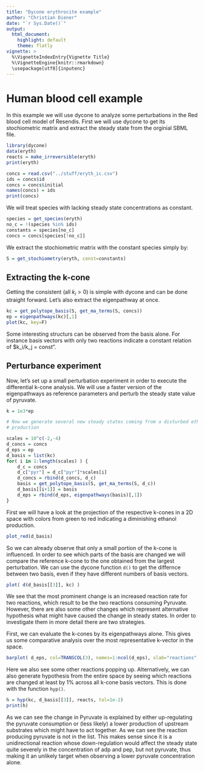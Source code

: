 ```yaml
---
title: "Dycone erythrocite example"
author: "Christian Diener"
date: "`r Sys.Date()`"
output:
  html_document:
    highlight: default
    theme: flatly
vignette: >
  %\VignetteIndexEntry{Vignette Title}
  %\VignetteEngine{knitr::rmarkdown}
  \usepackage[utf8]{inputenc}
---
```


Human blood cell example
========================

In this example we will use dycone to analyze some perturbations in the 
Red blood cell model of Resendis. First we will use dycone to get its stochiometric matrix and extract the steady state from the orginial SBML file.

```r
library(dycone)
data(eryth)
reacts = make_irreversible(eryth)
print(eryth)

concs = read.csv("../stuff/eryth_ic.csv")
ids = concs$id
concs = concs$initial
names(concs) = ids
print(concs)
```

We will treat species with lacking steady state concentrations as constant.
```r
species = get_species(eryth)
no_c = !(species %in% ids)
constants = species[no_c]
concs = concs[species[!no_c]]
```

We extract the stochiometric matrix with the constant species simply by:
```r
S = get_stochiometry(eryth, const=constants)
```

Extracting the k-cone
---------------------

Getting the consistent (all $k_i>0$) is simple with dycone and can be done straight
forward. Let's also extract the eigenpathway at once.

```r
kc = get_polytope_basis(S, get_ma_terms(S, concs))
ep = eigenpathways(kc)[,1]
plot(kc, key=F)
```

Some interesting structurs can be observed from the basis alone. For instance basis vectors with only two reactions indicate a constant relation of $k_i/k_j = const".

Perturbance experiment
----------------------

Now, let's set up a small perturbation experiment in order to execute the differential k-cone analysis. We will use a faster version of the eigenpathways
as reference parameters and perturb the steady state value of pyruvate.

```r
k = 1e3*ep

# Now we generate several new steady states coming from a disturbed ethanol 
# production 

scales = 10^c(-2,-4)
d_concs = concs
d_eps = ep 
d_basis = list(kc)
for( i in 1:length(scales) ) {
	d_c = concs
	d_c["pyr"] = d_c["pyr"]*scales[i]
	d_concs = rbind(d_concs, d_c)
	basis = get_polytope_basis(S, get_ma_terms(S, d_c))
	d_basis[[i+1]] = basis
	d_eps = rbind(d_eps, eigenpathways(basis)[,1])
}
``` 

First we will have a look at the projection of the respective k-cones in a 2D space
with colors from green to red indicating a diminishing ethanol production.

```r
plot_red(d_basis)
```

So we can already observe that only a small portion of the k-cone is influenced.
In order to see which parts of the basis are changed we will compare the reference
k-cone to the one obtained from the largest perturbation. We can use the dycone function `d()` to get the differnce between two basis, even if they have different numbers of basis vectors.

```r
plot( d(d_basis[[3]], kc) )
```
We see that the most prominent change is an increased reaction rate for two reactions, 
which result to be the two reactions consuming Pyruvate. However, there are also some other
changes which represent alternative hypothesis what might have caused the change in
steady states. In order to investigate them in more detail there are two strategies.

First, we can evaluate the k-cones by its eigenpathways alone. This gives us some
comparative analysis over the most representative k-vector in the space.

```r
barplot( d_eps, col=TRANSCOL(3), names=1:ncol(d_eps), xlab="reactions", beside=T )
```

Here we also see some other reactions popping up.
Alternatively, we can also generate hypothesis from the entire space by seeing which
reactions are changed at least by 1% across all k-cone basis vectors. This is done
with the function `hyp()`.

```r
h = hyp(kc, d_basis[[3]], reacts, tol=1e-2)
print(h)
```

As we can see the change in Pyruvate is explained by either up-regulating the pyruvate
consumption or (less likely) a lower production of upstream substrates which might have to act together. 
As we can see the reaction producing pyruvate is not in the list. This makes sense since it is a 
unidirectional reaction whose down-regulation would affect the steady state quite severely
in the concentration of adp and pep, but not pyruvate, thus making it an unlikely target 
when observing a lower pyruvate concentration alone.
